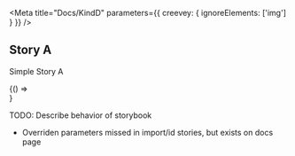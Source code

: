 
<Meta title="Docs/KindD" parameters={{ creevey: { ignoreElements: ['img'] } }} />

## Story A

Simple Story A

<Canvas>
  <Story id="kinda--imported-tests" parameters={{ creevey: { captureElement: 'mdx-by-id' } }} />
  <Story story={SkippedTests} parameters={{ creevey: { captureElement: 'mdx-by-import' } }} />
  <Story story={ExternalStory} parameters={{ creevey: { captureElement: 'mdx-by-import' } }} />
  <Story name="StoryA" parameters={{ creevey: { captureElement: 'mdx-by-children' } }}>
    {() => <div />}
  </Story>
</Canvas>

TODO: Describe behavior of storybook
  - Overriden parameters missed in import/id stories, but exists on docs page
